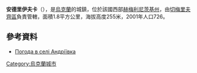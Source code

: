 {{coord|48|57|38|N|26|18|8|E|scale:100000|display=title}}

'''安德里伊夫卡'''（{{lang-uk|Андріївка}}），是[[烏克蘭|烏克蘭]]的城鎮，位於該國西部[[赫梅利尼茨基州|赫梅利尼茨基州]]，由[[切梅里夫齊區|切梅里夫齊區]]負責管轄，面積1.8平方公里，海拔高度255米，2001年人口726。

==參考資料==
* [http://weather.in.ua/ua/hmel'nickaja/137 Погода в селі Андріївка] {{Wayback|url=http://weather.in.ua/ua/hmel'nickaja/137 |date=20200919153547 }}

{{Ukraine-geo-stub}}
[[Category:烏克蘭城市|Category:烏克蘭城市]]